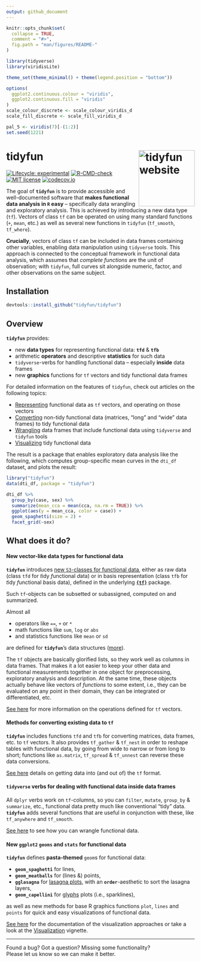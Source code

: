 ```yaml
---
output: github_document
---
```


<!-- README.md is generated from README.Rmd. Please edit that file -->

```r
knitr::opts_chunk$set(
  collapse = TRUE,
  comment = "#>",
  fig.path = "man/figures/README-"
)

library(tidyverse)
library(viridisLite)

theme_set(theme_minimal() + theme(legend.position = "bottom"))

options(
  ggplot2.continuous.colour = "viridis",
  ggplot2.continuous.fill = "viridis"
)
scale_colour_discrete <- scale_colour_viridis_d
scale_fill_discrete <- scale_fill_viridis_d

pal_5 <- viridis(7)[-(1:2)]
set.seed(1221)
```

# tidyfun <a href="https://tidyfun.github.io/tidyfun/"><img src="man/figures/logo.gif" align="right" height="150" alt="tidyfun website" /></a>

<!-- badges: start -->
[![Lifecycle: experimental](https://img.shields.io/badge/lifecycle-experimental-orange.svg)](https://lifecycle.r-lib.org/articles/stages.html#experimental)
[![R-CMD-check](https://github.com/tidyfun/tidyfun/actions/workflows/full-check.yaml/badge.svg)](https://github.com/tidyfun/tidyfun/actions/workflows/full-check.yaml)
[![MIT license](http://img.shields.io/badge/license-MIT-brightgreen.svg)](https://opensource.org/licenses/MIT)
[![codecov.io](https://codecov.io/github/tidyfun/tidyfun/coverage.svg?branch=master)](https://codecov.io/github/tidyfun/tidyfun/branch/master)
<!-- badges: end -->

The goal of **`tidyfun`** is to provide accessible and well-documented software that **makes functional data analysis in `R` easy** -- specifically data wrangling and exploratory analysis. This is achieved by introducing a new data type (`tf`). Vectors of class `tf` can be operated on using many standard functions (`+`, `mean`, etc.) as well as several new functions in `tidyfun` (`tf_smooth`, `tf_where`). 

**Crucially**, vectors of class `tf` can be included in data frames containing other variables, enabling data manipulation using `tidyverse` tools. This approach is connected to the conceptual framework in functional data analysis, which assumes that _complete functions_ are the unit of observation; with `tidyfun`, full curves sit alongside numeric, factor, and other observations on the same subject. 

## Installation

``` r
devtools::install_github("tidyfun/tidyfun")
```

## Overview

**`tidyfun`** provides:

- new **data types** for representing functional data: **`tfd`** & **`tfb`**
- arithmetic **operators** and descriptive **statistics** for such data
- `tidyverse`-verbs for handling functional data -- especially **inside** data frames
- new **graphics** functions for `tf` vectors and tidy functional data frames

For detailed information on the features of `tidyfun`, check out articles on the following topics:

- [Representing](https://tidyfun.github.io/tidyfun/articles/x01_tf_Vectors.html) functional data as `tf` vectors, and operating on those vectors
- [Converting](https://tidyfun.github.io/tidyfun/articles/x02_Conversion.html) non-tidy functional data (matrices, "long" and "wide" data frames) to tidy functional data
- [Wrangling](https://tidyfun.github.io/tidyfun/articles/x03_Data_Wrangling.html) data frames that include functional data using `tidyverse` and `tidyfun` tools
- [Visualizing](https://tidyfun.github.io/tidyfun/articles/x04_Visualization.html) tidy functional data

The result is a package that enables exploratory data analysis like the following, which computes group-specific mean curves in the `dti_df` dataset, and plots the result:


```r
library("tidyfun")
data(dti_df, package = "tidyfun")

dti_df %>%
  group_by(case, sex) %>%
  summarize(mean_cca = mean(cca, na.rm = TRUE)) %>%
  ggplot(aes(y = mean_cca, color = case)) +
  geom_spaghetti(size = 2) +
  facet_grid(~sex)
```

## What does it do?

#### New vector-like data types for functional data

**`tidyfun`** introduces [new `S3`-classes for functional data](https://tidyfun.github.io/tidyfun/reference/index.html#section-tf-sub-classes-constructors-converters), either as raw data (class `tfd` for *t*idy *f*unctional *d*ata) or in basis representation (class `tfb` for *t*idy *f*unctional *b*asis data), defined in the underlying [**`{tf}`**](https://github.com/tidyfun/tf) package. 

Such `tf`-objects can be subsetted or subassigned, computed on and summarized. 

Almost all

- operators like `==`, `+` or `*`
- math functions like `sum`, `log` or `abs` 
- and statistics functions like `mean` or `sd`  

are defined for **`tidyfun`**'s data structures ([more](https://tidyfun.github.io/tidyfun/reference/index.html#section-arithmetic-logical-and-summary-functions)).

The `tf` objects are basically glorified lists, so they work well as columns in data frames. That makes it a lot easier to keep your other data and functional measurements together in one object for preprocessing, exploratory analysis and description. At the same time, these objects actually behave like vectors of *functions* to some extent, i.e., they can be evaluated on any point in their domain, they can be integrated or differentiated, etc.

[See here](https://tidyfun.github.io/tidyfun/articles/x01_tf_Vectors.html) for more information on the operations defined for `tf` vectors. 
<!-- TODO: link developer vignette here as well, eventually -->

#### Methods for converting existing data to `tf` 

**`tidyfun`** includes functions `tfd` and `tfb` for converting matrices, data frames, etc. to `tf` vectors. It also provides `tf_gather` & `tf_nest` in order to reshape tables with functional data, by going from wide to narrow or from long to short; functions like `as.matrix`, `tf_spread` & `tf_unnest` can reverse these data conversions.

[See here](https://tidyfun.github.io/tidyfun/articles/x02_Conversion.html) details on getting data into (and out of) the `tf` format.

#### `tidyverse` verbs for dealing with functional data inside data frames

All `dplyr` verbs work on `tf`-columns, so you can `filter`, `mutate`, `group_by` & `summarize`, etc., functional data pretty much like conventional "tidy" data. **`tidyfun`** adds several functions that are useful in conjunction with these, like `tf_anywhere` and `tf_smooth`. 

[See here](https://tidyfun.github.io/tidyfun/articles/x03_Data_Wrangling.html) to see how you can wrangle functional data.


#### New `ggplot2` `geoms` and `stats` for functional data

**`tidyfun`** defines **pasta-themed** `geom`s for functional data:

- **`geom_spaghetti`** for lines,
- **`geom_meatballs`**  for (lines &) points,
- **`gglasagna`** for [lasagna plots](https://asset.jmir.pub/assets/76aeec48564abf0e6f6da8e9cd06346d.png), with an **`order`**-aesthetic to sort the lasagna layers,
- **`geom_capellini`** for [glyphs](http://ggobi.github.io/ggally/articles/glyph_files/figure-html/glyphs-basic-usage-1.png) plots (i.e., sparklines),

as well as new methods for base R graphics functions `plot`, `lines` and `points` for quick and easy visualizations of functional data. 

[See here](https://tidyfun.github.io/tidyfun/reference/index.html#section-visualization-display) for the documentation of the visualization approaches or take a look at the [Visualization](https://tidyfun.github.io/tidyfun/articles/x04_Visualization.html) vignette.

----------------------

Found a bug? Got a question? Missing some functionality?   
Please let us know so we can make it better.

